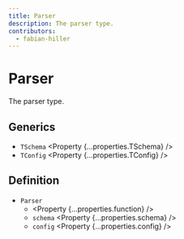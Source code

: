 ```yaml
---
title: Parser
description: The parser type.
contributors:
  - fabian-hiller
---
```



# Parser

The parser type.

## Generics

- `TSchema` <Property {...properties.TSchema} />
- `TConfig` <Property {...properties.TConfig} />

## Definition

- `Parser`
  - <Property {...properties.function} />
  - `schema` <Property {...properties.schema} />
  - `config` <Property {...properties.config} />
